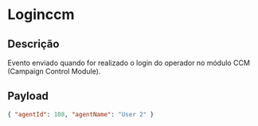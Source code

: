 # Loginccm

## Descrição

Evento enviado quando for realizado o login do operador no módulo CCM (Campaign Control Module).

## Payload

```json copy
{ "agentId": 108, "agentName": "User 2" }
```
